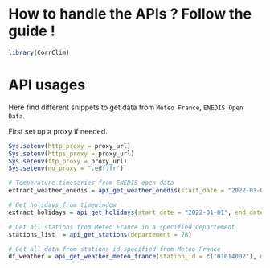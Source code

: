 # How to handle the APIs ? Follow the guide ! 

```r
library(CorrClim)
```

# API usages

Here find different snippets to get data from `Meteo France`, `ENEDIS Open Data`.

First set up a proxy if needed.

```r

Sys.setenv(http_proxy = proxy_url)
Sys.setenv(https_proxy = proxy_url)
Sys.setenv(ftp_proxy = proxy_url)
Sys.setenv(no_proxy = ".edf.fr")

# Temperature timeseries from ENEDIS open data
extract_weather_enedis = api_get_weather_enedis(start_date = "2022-01-01", end_date = "2022-01-03")

# Get holidays from timewindow
extract_holidays = api_get_holidays(start_date = "2022-01-01", end_date = "2022-01-03")

# Get all stations from Meteo France in a specified departement
stations_list  = api_get_stations(departement = 78)

# Get all data from stations id specified from Meteo France
df_weather = api_get_weather_meteo_france(station_id = c("01014002"), date_start = as.Date('2023-01-01') , date_end = as.Date('2023-01-02'))
```
